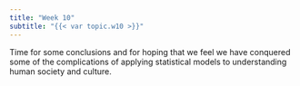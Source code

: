 ```yaml
---
title: "Week 10"
subtitle: "{{< var topic.w10 >}}"
---
```



Time for some conclusions and for hoping that we feel we have conquered some of the complications of applying statistical models to understanding human society and culture.


